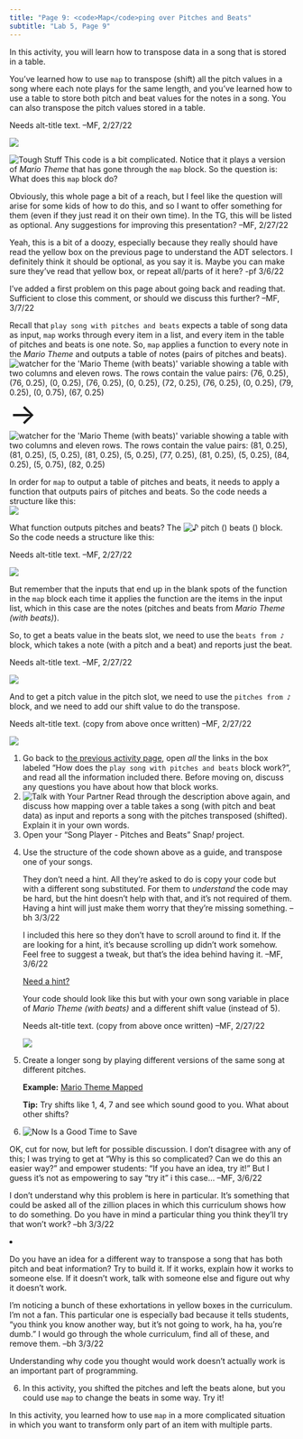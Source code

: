 ```yaml
---
title: "Page 9: <code>Map</code>ping over Pitches and Beats"
subtitle: "Lab 5, Page 9"
---
```


::: learn
In this activity, you will learn how to transpose data in a song that is stored in a table.
:::

<p>

You've learned how to use <code>map</code> to transpose (shift) all the pitch values in a song where each note plays for the same length, and you've learned how to use a table to store both pitch and beat values for the notes in a song. You can also transpose the pitch values stored in a table.<br />

::: comment
Needs alt-title text. --MF, 2/27/22
:::

<img src="/img/U2/lab01/play-song-beats-mario-transposed.png" class="indent"/>

</p>

<p><img src="/img/icons/tough-stuff.png" title="Tough Stuff" alt="Tough Stuff" class="imageRight"/> This code is a bit complicated. Notice that it plays a version of <var>Mario Theme</var> that has gone through the <code>map</code> block. So the question is: What does this <code>map</code> block do?</p>

::: todo
<p>Obviously, this whole page a bit of a reach, but I feel like the question will arise for some kids of how to do this, and so I want to offer something for them (even if they just read it on their own time). In the TG, this will be listed as optional. Any suggestions for improving this presentation? --MF, 2/27/22</p>

<p>Yeah, this is a bit of a doozy, especially because they really should have read the yellow box on the previous page to understand the ADT selectors. I definitely think it should be optional, as you say it is. Maybe you can make sure they've read that yellow box, or repeat all/parts of it here? -pf 3/6/22</p>

<p>I've added a first problem on this page about going back and reading that. Sufficient to close this comment, or should we discuss this further? --MF, 3/7/22</p>
:::

<p style="clear: right;">

Recall that <code>play song with pitches and beats</code> expects a table of song data as input, <code>map</code> works through every item in a list, and every item in the table of pitches and beats is one note. So, <code>map</code> applies a function to every note in the <var>Mario Theme</var> and outputs a table of notes (pairs of pitches and beats).<br /> <img src="/img/U2/lab01/mario-beats-watcher.png" title="watcher for the &apos;Mario Theme (with beats)&apos; variable showing a table with two columns and eleven rows. The rows contain the value pairs: (76, 0.25), (76, 0.25), (0, 0.25), (76, 0.25), (0, 0.25), (72, 0.25), (76, 0.25), (0, 0.25), (79, 0.25), (0, 0.75), (67, 0.25)" alt="watcher for the &apos;Mario Theme (with beats)&apos; variable showing a table with two columns and eleven rows. The rows contain the value pairs: (76, 0.25), (76, 0.25), (0, 0.25), (76, 0.25), (0, 0.25), (72, 0.25), (76, 0.25), (0, 0.25), (79, 0.25), (0, 0.75), (67, 0.25)" class="indent noshadow"/> [→]{style="font-size:50px;"} <img src="/img/U2/lab01/mario-beats-watcher-transposed.png" title="watcher for the &apos;Mario Theme (with beats)&apos; variable showing a table with two columns and eleven rows. The rows contain the value pairs: (81, 0.25), (81, 0.25), (5, 0.25), (81, 0.25), (5, 0.25), (77, 0.25), (81, 0.25), (5, 0.25), (84, 0.25), (5, 0.75), (82, 0.25)" alt="watcher for the &apos;Mario Theme (with beats)&apos; variable showing a table with two columns and eleven rows. The rows contain the value pairs: (81, 0.25), (81, 0.25), (5, 0.25), (81, 0.25), (5, 0.25), (77, 0.25), (81, 0.25), (5, 0.25), (84, 0.25), (5, 0.75), (82, 0.25)" class="noshadow"/>

</p>

<p>In order for <code>map</code> to output a table of pitches and beats, it needs to apply a function that outputs pairs of pitches and beats. So the code needs a structure like this:<br /> <img src="/img/U2/lab01/play-song-beats-mario-map01.png" class="indent"/></p>

<p>

What function outputs pitches and beats? The <img src="/img/U2/lab01/note-pitch-beats.png" title="♪ pitch () beats ()" alt="♪ pitch () beats ()" class="inline nopadtb"/> block. So the code needs a structure like this:<br />

::: comment
Needs alt-title text. --MF, 2/27/22
:::

<img src="/img/U2/lab01/play-song-beats-mario-map02.png" class="indent"/>

</p>

<p>But remember that the inputs that end up in the blank spots of the function in the <code>map</code> block each time it applies the function are the items in the input list, which in this case are the notes (pitches and beats from <var>Mario Theme (with beats)</var>).</p>

<p>

So, to get a beats value in the beats slot, we need to use the <code>beats from ♪</code> block, which takes a note (with a pitch and a beat) and reports just the beat.<br />

::: comment
Needs alt-title text. --MF, 2/27/22
:::

<img src="/img/U2/lab01/play-song-beats-mario-map03.png" class="indent"/>

</p>

<p>

And to get a pitch value in the pitch slot, we need to use the <code>pitches from ♪</code> block, and we need to add our shift value to do the transpose.<br />

::: comment
Needs alt-title text. (copy from above once written) --MF, 2/27/22
:::

<img src="/img/U2/lab01/play-song-beats-mario-transposed.png" class="indent"/>

</p>

::: forYouToDo
<ol>

<li>Go back to <a href="/lab-5/08-pitch-beat.html" title="the previous activity page">the previous activity page</a>, open <em>all</em> the links in the box labeled "How does the <code>play song with pitches and beats</code> block work?", and read all the information included there. Before moving on, discuss any questions you have about how that block works.</li>

<li><img src="/img/icons/talk-with-your-partner.png" title="Talk with Your Partner" alt="Talk with Your Partner" class="imageRight"/> Read through the description above again, and discuss how mapping over a table takes a song (with pitch and beat data) as input and reports a song with the pitches transposed (shifted). Explain it in your own words.</li>

<li>Open your "Song Player - Pitches and Beats" Snap<em>!</em> project.</li>

<li>

Use the structure of the code shown above as a guide, and transpose one of your songs.

::: endnote
::: commentBig
<p>They don't need a hint. All they're asked to do is copy your code but with a different song substituted. For them to <em>understand</em> the code may be hard, but the hint doesn't help with that, and it's not required of them. Having a hint will just make them worry that they're missing something. --bh 3/3/22</p>

<p>I included this here so they don't have to scroll around to find it. If the are looking for a hint, it's because scrolling up didn't work somehow. Feel free to suggest a tweak, but that's the idea behind having it. --MF, 3/6/22</p>
:::

<p><a href="#hint-transpose" data-toggle="collapse" title="Need a hint about how to transpose one of your songs?">Need a hint?</a></p>

::: {#hint-transpose .collapse}
<p>

Your code should look like this but with your own song variable in place of <var>Mario Theme (with beats)</var> and a different shift value (instead of 5).<br />

::: comment
Needs alt-title text. (copy from above once written) --MF, 2/27/22
:::

<img src="/img/U2/lab01/play-song-beats-mario-transposed.png" class="indent"/>

</p>
:::
:::

</li>

<li>

Create a longer song by playing different versions of the same song at different pitches.

::: endnote
<p><strong>Example:</strong> <a class="js-run snap-project" href="/prog/U2/lab01/sample-song-player-mario-map.xml" title="Sample Song Player: Mario Theme Mapped- Snap! project" target="_blank">Mario Theme Mapped</a></p>

<p><strong>Tip:</strong> Try shifts like 1, 4, 7 and see which sound good to you. What about other shifts?</p>
:::

</li>

<li><img src="/img/icons/save-now.png" title="Now Is a Good Time to Save" alt="Now Is a Good Time to Save" class="inline"/></li>

</ol>
:::

::: {.ifTime .show}
::: todo
<p>OK, cut for now, but left for possible discussion. I don't disagree with any of this; I was trying to get at "Why is this so complicated? Can we do this an easier way?" and empower students: "If you have an idea, try it!" But I guess it's not as empowering to say "try it" i this case... --MF, 3/6/22</p>

::: todo
I don't understand why this problem is here in particular. It's something that could be asked all of the zillion places in which this curriculum shows how to do something. Do you have in mind a particular thing you think they'll try that won't work? --bh 3/3/22
:::

<li>

Do you have an idea for a different way to transpose a song that has both pitch and beat information? Try to build it. If it works, explain how it works to someone else. If it doesn't work, talk with someone else and figure out why it doesn't work.

::: endnote
::: todo
I'm noticing a bunch of these exhortations in yellow boxes in the curriculum. I'm not a fan. This particular one is especially bad because it tells students, "you think you know another way, but it's not going to work, ha ha, you're dumb." I would go through the whole curriculum, find all of these, and remove them. --bh 3/3/22
:::

Understanding why code you thought would work doesn't actually work is an important part of programming.
:::

</li>
:::

<ol start="6">

<li>In this activity, you shifted the pitches and left the beats alone, but you could use <code>map</code> to change the beats in some way. Try it!</li>

</ol>
:::

::: learn
In this activity, you learned how to use <code>map</code> in a more complicated situation in which you want to transform only part of an item with multiple parts.
:::
